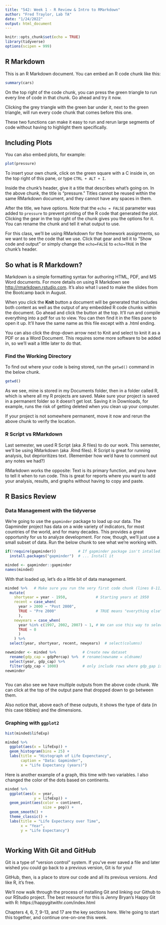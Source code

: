 ```yaml
---
title: "542: Week 1 - R Review & Intro to RMarkdown"
author: "Fred Traylor, Lab TA"
date: "1/24/2022"
output: html_document
---
```


```r
knitr::opts_chunk$set(echo = TRUE)
library(tidyverse)
options(scipen = 999)
```

## R Markdown

This is an R Markdown document. You can embed an R code chunk like this:

```r
summary(cars)
```

On the top right of the code chunk, you can press the green triangle to run every line of code in that chunk. Go ahead and try it now.

Clicking the grey triangle with the green bar under it, next to the green triangle, will run every code chunk that comes before this one. 

These two functions can make it easy to run and rerun large segments of code without having to highlight them specifically. 

## Including Plots

You can also embed plots, for example:

```r
plot(pressure)
```

To insert your own chunk, click on the green square with a C inside in, on the top right of this pane, or type `CTRL + ALT + I`. 


Inside the chunk's header, give it a title that describes what's going on. In the above chunk, the title is "pressure." Titles cannot be reused within the same RMarkdown document, and they cannot have any spaces in them. 

After the title, we have options. Note that the `echo = FALSE` parameter was added to `pressure` to prevent printing of the R code that generated the plot. Clicking the gear in the top right of the chunk gives you the options for it. You can rename the chunk and tell it what output to use. 

For this class, we'll be using RMarkdown for the homework assignments, so we want to see the code that we use. Click that gear and tell it to "Show code and output" or simply change the `echo=FALSE` to `echo=TRUE` in the chunk's header. 

## So what is R Markdown?

Markdown is a simple formatting syntax for authoring HTML, PDF, and MS Word documents. For more details on using R Markdown see <http://rmarkdown.rstudio.com>. It's also what I used to make the slides from the Bootcamp back in August. 

When you click the **Knit** button a document will be generated that includes both content as well as the output of any embedded R code chunks within the document. Go ahead and click the button at the top. It'll run and compile everything into a pdf for us to view. You can then find it in the files pane to open it up. It'll have the same name as this file except with a .html ending. 

You can also click the drop-down arrow next to Knit and select to knit it as a PDF or as a Word Document. This requires some more software to be added in, so we'll wait a little later to do that. 

### Find the Working Directory

To find out where your code is being stored, run the `getwd()` command in the below chunk.

```r
getwd()
```


As we see, mine is stored in my Documents folder, then in a folder called R, which is where all my R projects are saved. Make sure your project is saved in a permanent folder so it doesn't get lost. Saving it in Downloads, for example, runs the risk of getting deleted when you clean up your computer. 

If your project is not somewhere permanent, move it now and rerun the above chunk to verify the location. 

### R Script vs RMarkdown

Last semester, we used R Script (aka .R files) to do our work. This semester, we'll be using RMarkdown (aka .Rmd files). R Script is great for running analysis, but deprioritizes text. (Remember how we'd have to comment out any notes we had?) 

RMarkdown works the opposite: Text is its primary function, and you have to tell it when to run code. This is great for reports where you want to add your analysis, results, and graphs without having to copy and paste. 


## R Basics Review

### Data Management with the tidyverse

We're going to use the `gapminder` package to load up our data. The Gapminder project has data on a wide variety of indicators, for most countries of the world, and for many decades. This provides a great opportunity for us to analyze development. For now, though, we'll just use a small subset of data. Run the below chunk to see what we're working with. 
```r
if(!require(gapminder))          # If gapminder package isn't intalled...
  install.packages("gapminder")  # ... Install it

minded <- gapminder::gapminder
names(minded)

```

With that loaded up, let's do a little bit of data management. 
```r

minded %>%   # Make sure you run the very first code chunk (lines 8-11) to load the tidyverse
  mutate(
    shortyear = year - 1950,             # Starting years at 1950
    recent = case_when(
      year > 2000 ~ "Post 2000", 
      TRUE ~ "Pre 2000"                  # TRUE means "everything else" 
      ),
    newyears = case_when(
      year %in% c(1997, 2002, 2007) ~ 1, # We can use this way to select recent years, too
      TRUE ~ 0
      )
    ) %>% 
  select(year, shortyear, recent, newyears)  # select(columns)

newminder <- minded %>%            # Create new dataset 
  rename(gdp_cap = gdpPercap) %>%  # rename(newname = oldname)
  select(year, gdp_cap) %>% 
  filter(gdp_cap < 1000)           # only include rows where gdp_gap is less than 1000
newminder
  

```

You can also see we have multiple outputs from the above code chunk. We can click at the top of the output pane that dropped down to go between them. 

Also notice that, above each of these outputs, it shows the type of data (in this case tibbles) and the dimensions. 

### Graphing with `ggplot2`

```r
hist(minded$lifeExp)

minded %>% 
  ggplot(aes(x = lifeExp)) +
  geom_histogram(bins = 25) +
  labs(title = "Histograph of Life Expenctancy",
       caption = "Data: Gapminder", 
       x = "Life Expectancy (years)") 

```

Here is another example of a graph, this time with two variables. I also changed the color of the dots based on continents. 
```r

minded %>% 
  ggplot(aes(x = year,
             y = lifeExp)) +
  geom_point(aes(color = continent, 
                 size = pop)) + 
  geom_smooth() +
  theme_classic() +
  labs(title = "Life Expectancy over Time",
       x = "Year",
       y = "Life Expectancy")
  

```


## Working With Git and GitHub

Git is a type of "version control" system. If you've ever saved a file and later wished you could go back to a previous version, Git is for you! 

GitHub, then, is a place to store our code and all its previous versions. And like R, it's free.  

We'll now walk through the process of installing Git and linking our Github to our RStudio project. The best resource for this is Jenny Bryan's Happy Git with R: https://happygitwithr.com/index.html 

Chapters 4, 6, 7, 9-13, and 17 are the key sections here. We're going to start this together, and continue one-on-one this week.



